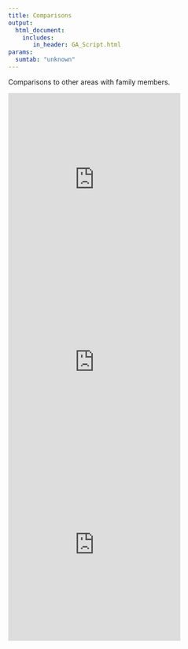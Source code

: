 ```yaml
---
title: Comparisons
output:
  html_document:
    includes:
       in_header: GA_Script.html
params:
  sumtab: "unknown"
---
```


Comparisons to other areas with family members.

<iframe src="https://covidactnow.org/embed/us/fips/25017" title="Middlesex Countty CoVid Act Now" width="350" height="370" frameBorder="0" scrolling="no" allowfullscreen="" allow="autoplay" data-external="1"></iframe>


<iframe src="https://covidactnow.org/embed/us/fips/28940" title="Knoxville TN Metro CoVid Act Now" width="350" height="370" frameBorder="0" scrolling="no" allowfullscreen="" allow="autoplay" data-external="1"></iframe>


<iframe src="https://covidactnow.org/embed/us/fips/47001" title="Anderson County TN Metro CoVid Act Now" width="350" height="370" frameBorder="0" scrolling="no" allowfullscreen="" allow="autoplay" data-external="1"></iframe>

